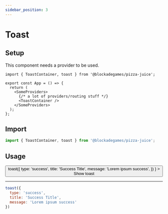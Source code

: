 ```yaml
--- 
sidebar_position: 3
---
```


# Toast

## Setup

This component needs a provider to be used.

```tsx  title="/src/App.tsx"
import { ToastContainer, toast } from '@blockadegames/pizza-juice';

export const App = () => {
  return (
    <SomeProviders>
      {/* a lot of providers/routing stuff */}
      <ToastContainer />
    </SomeProviders>
  );
};
```

## Import

```jsx
import { ToastContainer, toast } from '@blockadegames/pizza-juice';
```

## Usage
<div>
  <Button
    onClick={() =>
      toast({
        type: 'success',
        title: 'Success Title',
        message: 'Lorem ipsum success',
      })
    }
  >
    Show toast
  </Button>
  
  <ToastContainer />
</div>

- - -

```jsx
toast({
  type: 'success',
  title: 'Success Title',
  message: 'Lorem ipsum success'
})
```
